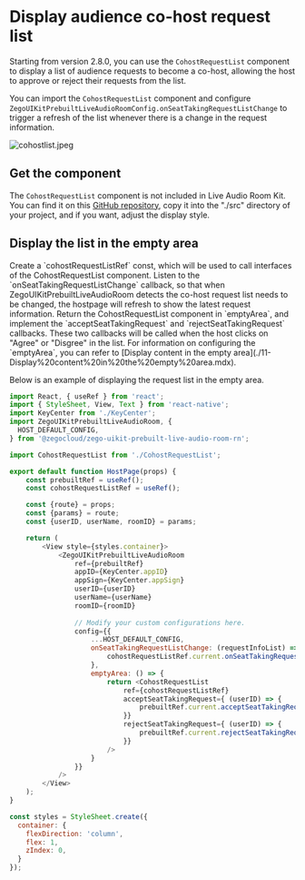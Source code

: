# Display audience co-host request list

Starting from version 2.8.0, you can use the `CohostRequestList` component to display a list of audience requests to become a co-host, allowing the host to approve or reject their requests from the list. 

You can import the `CohostRequestList` component and configure `ZegoUIKitPrebuiltLiveAudioRoomConfig.onSeatTakingRequestListChange` to trigger a refresh of the list whenever there is a change in the request information.

<Frame width="auto" height="400">
  <img src="https://media-resource.spreading.io/docuo/workspace564/27e54a759d23575969552654cb45bf89/8d7409b485.jpeg" alt="cohostlist.jpeg"/>
</Frame>

## Get the component

The `CohostRequestList` component is not included in Live Audio Room Kit. You can find it on this [GitHub repository](https://github.com/ZEGOCLOUD/zego_uikit_prebuilt_live_audio_room_rn/blob/master/example/src/CohostRequestList.tsx), copy it into the "./src" directory of your project, and if you want, adjust the display style.

## Display the list in the empty area

<Steps>
<Step title="Import the component">
</Step>
<Step title="Create a Ref const">
Create a `cohostRequestListRef` const, which will be used to call interfaces of the CohostRequestList component.
</Step>
<Step title="Listen to onSeatTakingRequestListChange">
Listen to the `onSeatTakingRequestListChange` callback, so that when ZegoUIKitPrebuiltLiveAudioRoom detects the co-host request list needs to be changed, the hostpage will refresh to show the latest request information.
</Step>
<Step title="Configure the emptyArea">
Return the CohostRequestList component in `emptyArea`, and implement the `acceptSeatTakingRequest` and `rejectSeatTakingRequest` callbacks. These two callbacks will be called when the host clicks on "Agree" or "Disgree" in the list.   
For information on configuring the `emptyArea`, you can refer to [Display content in the empty area](./11-Display%20content%20in%20the%20empty%20area.mdx).
</Step>
</Steps>

Below is an example of displaying the request list in the empty area. 

```js .src/HomePage.js {8,12,31-44}
import React, { useRef } from 'react';
import { StyleSheet, View, Text } from 'react-native';
import KeyCenter from './KeyCenter';
import ZegoUIKitPrebuiltLiveAudioRoom, {
  HOST_DEFAULT_CONFIG,
} from '@zegocloud/zego-uikit-prebuilt-live-audio-room-rn';

import CohostRequestList from './CohostRequestList';

export default function HostPage(props) {
    const prebuiltRef = useRef();
    const cohostRequestListRef = useRef();

    const {route} = props;
    const {params} = route;
    const {userID, userName, roomID} = params;

    return (
        <View style={styles.container}>
            <ZegoUIKitPrebuiltLiveAudioRoom
                ref={prebuiltRef}
                appID={KeyCenter.appID}
                appSign={KeyCenter.appSign}
                userID={userID}
                userName={userName}
                roomID={roomID}
                
                // Modify your custom configurations here.
                config={{
                    ...HOST_DEFAULT_CONFIG,
                    onSeatTakingRequestListChange: (requestInfoList) => {
                        cohostRequestListRef.current.onSeatTakingRequestListChange(requestInfoList)
                    },
                    emptyArea: () => {
                        return <CohostRequestList
                            ref={cohostRequestListRef}
                            acceptSeatTakingRequest={ (userID) => {
                                prebuiltRef.current.acceptSeatTakingRequest(userID)
                            }}
                            rejectSeatTakingRequest={ (userID) => {
                                prebuiltRef.current.rejectSeatTakingRequest(userID)
                            }}
                        />
                    }
                }}
            />
        </View>
    );
}

const styles = StyleSheet.create({
  container: {
    flexDirection: 'column',
    flex: 1,
    zIndex: 0,
  }
});
```
